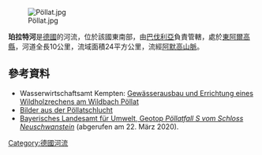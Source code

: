 {{Coord|47.585145|N|10.755795|E|display=title}}
[[Image:Pöllat.jpg|right]]

'''珀拉特河'''是[[德國|德國]]的河流，位於該國東南部，由[[巴伐利亞|巴伐利亞]]負責管轄，處於[[東阿爾高縣|東阿爾高縣]]，河道全長10公里，流域面積24平方公里，流經[[阿默高山脈|阿默高山脈]]。

==參考資料==
* Wasserwirtschaftsamt Kempten: [http://www.wwa-ke.bayern.de/projekte_und_programme/wildbaeche/poellat/index.htm# Gewässerausbau und Errichtung eines Wildholzrechens am Wildbach Pöllat] {{Wayback|url=http://www.wwa-ke.bayern.de/projekte_und_programme/wildbaeche/poellat/index.htm |date=20100504164404 }}
* [http://www.poellatschlucht.de/05poellathochwasser.htm Bilder aus der Pöllatschlucht] {{Wayback|url=http://www.poellatschlucht.de/05poellathochwasser.htm |date=20160304062543 }}
* [http://www.umweltatlas.bayern.de/mapapps/resources/reports/geotope/generateBericht.pdf?additionallayerfieldvalue=777R014 Bayerisches Landesamt für Umwelt, Geotop ''Pöllatfall S vom Schloss Neuschwanstein''] {{Wayback|url=http://www.umweltatlas.bayern.de/mapapps/resources/reports/geotope/generateBericht.pdf?additionallayerfieldvalue=777R014 |date=20190803215349 }} (abgerufen am 22. März 2020).

{{Germany-geo-stub}}
[[Category:德國河流|Category:德國河流]]